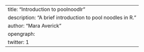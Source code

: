 ---
title: "Introduction to poolnoodlr"
description: "A brief introduction to pool noodles in R."
author: "Mara Averick"
opengraph:
  twitter: 1
---